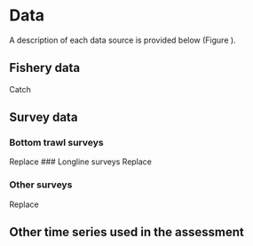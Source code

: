 # Data
A description of each data source is provided below (Figure \ref{fig:data-plot}).

## Fishery data
Catch

## Survey data

### Bottom trawl surveys
Replace
### Longline surveys
Replace

### Other surveys
Replace

## Other time series used in the assessment


